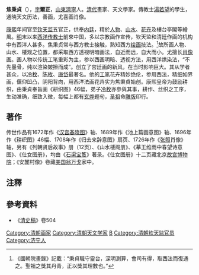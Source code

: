 '''焦秉貞'''（{{bd|？||？||catIdx=J焦}}），[[表字|字]]'''爾正'''，[[山東|山東]][[濟寧|濟寧]]人。[[清代|清代]]畫家、天文學家。傳教士[[湯若望|湯若望]]的學生，通晓天文历法，善画，尤喜画肖像。

[[康熙|康熙]]年间官至[[钦天监|钦天监]]五官正，供奉[[内廷|内廷]]，精於[[人物|人物]]、[[山水|山水]]、[[花卉|花卉]]及樓台亭閣等繪風。[[明|明]]末以来[[西洋|西洋]][[传教士|传教士]]前來中国，多以宗教画作宣传，钦天监和清廷作画的机构中有西洋人甚多。焦秉贞常与西方教士接触，熟知西方[[绘画|绘画]]技法。<ref>《國朝院畫錄》記載：“秉貞職守靈台，深明測算，會司有得，取西法而復通之。聖祖之獎其丹青，正以獎其理數也。”</ref>故所画人物、山水、楼观之位置，都采取西方透视明暗画法，自近而远，自大而小。尤擅长[[肖像|肖像]]画。画人物以传统工笔重彩为主，参以西画明暗、透视方法，用西洋烘染法，“不先墨骨，纯以渲染皴擦而成”。创立了宫廷画的新风，在当时影响巨大。其从学者甚众，以[[冷枚|冷枚]]、[[陈枚|陈枚]]、[[唐岱|唐岱]]最著名。他的[[工笔|工笔]]花卉精妙绝伦，参用西法，精细如界画，偃仰凹凸，阴阳背向，用西洋法画花卉实为焦秉貞始创。康熙皇帝为鼓励耕织，由秉貞奉旨画《耕织图》46幅，弟子[[冷枚|冷枚]]亦參與其事，耕作、丝织之工序，生动准确，细致入微，每幅上都有[[玄烨|玄烨]]题句，[[圣祖|圣祖]]命[[雕版|雕版]]印行。
==著作==
传世作品有1672年作《[[汉宫春晓图|汉宫春晓图]]》轴、1689年作《池上篇画意图》轴、1696年作《耕织图》46幅、1708年作《归去来辞意图》扇页、1726年作《[[张照|张照]]肖像》轴，另有《列朝贤后故事》册（12页）、《山水楼阁册》、《摹王维雨中春望诗意图》、《仕女图册》，均由《[[石渠宝笈|石渠宝笈]]》著录。《仕女图册》十二页藏北京[[故宫博物院|故宫博物院]]；《安麓村像》卷藏[[美国|美国]][[翁万戈|翁万戈]]家中。

== 注釋 ==
{{reflist}}

== 參考資料 ==
* 《[[清史稿|清史稿]]》卷504

[[Category:清朝画家|Category:清朝画家]]
[[Category:清朝天文学家|Category:清朝天文学家]]
[[Category:焦姓|B]]
[[Category:清朝钦天监官员|Category:清朝钦天监官员]]
[[Category:济宁人|Category:济宁人]]